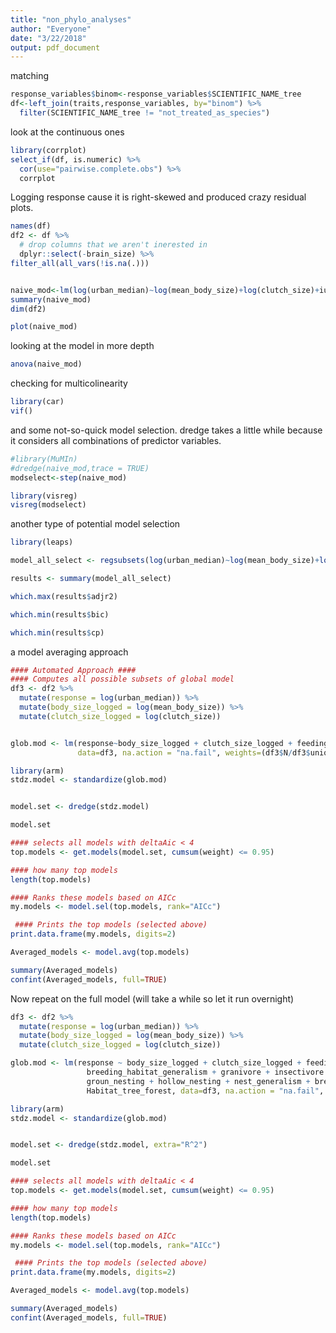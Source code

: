 ```yaml
---
title: "non_phylo_analyses"
author: "Everyone"
date: "3/22/2018"
output: pdf_document
---
```



matching

```r
response_variables$binom<-response_variables$SCIENTIFIC_NAME_tree
df<-left_join(traits,response_variables, by="binom") %>%
  filter(SCIENTIFIC_NAME_tree != "not_treated_as_species")
```


look at the continuous ones
```r
library(corrplot)
select_if(df, is.numeric) %>%
  cor(use="pairwise.complete.obs") %>%
  corrplot
```



Logging response cause it is right-skewed and produced crazy residual plots.

```r
names(df)
df2 <- df %>%
  # drop columns that we aren't inerested in
  dplyr::select(-brain_size) %>%
filter_all(all_vars(!is.na(.))) 


naive_mod<-lm(log(urban_median)~log(mean_body_size)+log(clutch_size)+iucn_status+feeding_habitat_generalism+brain_residual+Habitat_agricultural+Habitat_grass_shrubland+Habitat_tree_forest+breeding_habitat_generalism+granivore+insectivore+carrion_eater+diet_generalism+plant_eater+movement_class+ground_nesting+hollow_nesting+nest_generalism+breeding+nest_aggregation+feeding_aggregation,data=df2,na.action = "na.fail", weights=(df2$N/df2$unique_localities))
summary(naive_mod)
dim(df2)
```

```r
plot(naive_mod)

```



looking at the model in more depth

```r
anova(naive_mod)
```

checking for multicolinearity
```r
library(car)
vif()
```


and some not-so-quick model selection.  dredge takes a little while because it considers all combinations of predictor variables.

```r
#library(MuMIn)
#dredge(naive_mod,trace = TRUE)
modselect<-step(naive_mod)
```



```r
library(visreg)
visreg(modselect)
```


another type of potential model selection


```r
library(leaps)

model_all_select <- regsubsets(log(urban_median)~log(mean_body_size)+log(clutch_size)+iucn_status+feeding_habitat_generalism+brain_residual+Habitat_agricultural+Habitat_grass_shrubland+Habitat_tree_forest+breeding_habitat_generalism+granivore+insectivore+carrion_eater+diet_generalism+plant_eater+movement_class+ground_nesting+hollow_nesting+nest_generalism+breeding+nest_aggregation+feeding_aggregation,data=df2,na.action = "na.fail", weights=(df2$N/df2$unique_localities), method = "exhaustive")

results <- summary(model_all_select)

which.max(results$adjr2)

which.min(results$bic)

which.min(results$cp)


```



a model averaging approach
```r
#### Automated Approach ####
#### Computes all possible subsets of global model
df3 <- df2 %>%
  mutate(response = log(urban_median)) %>%
  mutate(body_size_logged = log(mean_body_size)) %>%
  mutate(clutch_size_logged = log(clutch_size))


glob.mod <- lm(response~body_size_logged + clutch_size_logged + feeding_habitat_generalism + brain_residual + Habitat_agricultural,
               data=df3, na.action = "na.fail", weights=(df3$N/df3$unique_localities))

library(arm)
stdz.model <- standardize(glob.mod)


model.set <- dredge(stdz.model) 

model.set

#### selects all models with deltaAic < 4
top.models <- get.models(model.set, cumsum(weight) <= 0.95) 

#### how many top models
length(top.models)

#### Ranks these models based on AICc
my.models <- model.sel(top.models, rank="AICc") 

 #### Prints the top models (selected above)
print.data.frame(my.models, digits=2)

Averaged_models <- model.avg(top.models)

summary(Averaged_models)
confint(Averaged_models, full=TRUE)
```


Now repeat on the full model (will take a while so let it run overnight)
```r
df3 <- df2 %>%
  mutate(response = log(urban_median)) %>%
  mutate(body_size_logged = log(mean_body_size)) %>%
  mutate(clutch_size_logged = log(clutch_size))

glob.mod <- lm(response ~ body_size_logged + clutch_size_logged + feeding_habitat_generalism + brain_residual + Habitat_agricultural +
                 breeding_habitat_generalism + granivore + insectivore + carrion_eater + plant_eater + diet_generalism + movement_class +
                 groun_nesting + hollow_nesting + nest_generalism + breeding + nest_aggregation + feeding_aggregation + Habitat_grass_shrubland +
                 Habitat_tree_forest, data=df3, na.action = "na.fail", weights=(df3$N/df3$unique_localities))

library(arm)
stdz.model <- standardize(glob.mod)


model.set <- dredge(stdz.model, extra="R^2") 

model.set

#### selects all models with deltaAic < 4
top.models <- get.models(model.set, cumsum(weight) <= 0.95) 

#### how many top models
length(top.models)

#### Ranks these models based on AICc
my.models <- model.sel(top.models, rank="AICc") 

 #### Prints the top models (selected above)
print.data.frame(my.models, digits=2)

Averaged_models <- model.avg(top.models)

summary(Averaged_models)
confint(Averaged_models, full=TRUE)


```










